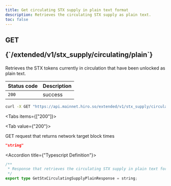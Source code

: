 ```yaml
---
title: Get circulating STX supply in plain text format
description: Retrieves the circulating STX supply as plain text.
toc: false
---
```



<Root>

<API>

<div className='flex-1'>

<h2 className="not-prose mb-2 inline-flex items-center gap-3 font-mono">
  <div className="rounded-lg border px-1 py-0.5 text-xs font-medium border-green-400/50 bg-green-400/20 text-green-600 dark:text-green-400">
    GET
  </div>
  <p className="text-xs break-words overflow-hidden w-[95%]">{`/extended/v1/stx_supply/circulating/plain`}</p>
</h2>

Retrieves the STX tokens currently in circulation that have been unlocked as plain text.

| Status code | Description |
|:------------|:------------|
| `200`       | success     |

</div>

<APIExample>

```bash title="Terminal"
curl -X GET "https://api.mainnet.hiro.so/extended/v1/stx_supply/circulating/plain"
```

<Tabs items={["200"]}>

<Tab value={"200"}>

GET request that returns network target block times

```json title="Example Response"
"string"
```

<Accordions>

<Accordion title={"Typescript Definition"}>

```ts
/**
 * Response that retrieves the circulating STX supply in plain text format
 */
export type GetStxCirculatingSupplyPlainResponse = string;

```

</Accordion>

</Accordions>

</Tab>

</Tabs>

</APIExample>

</API>

</Root>